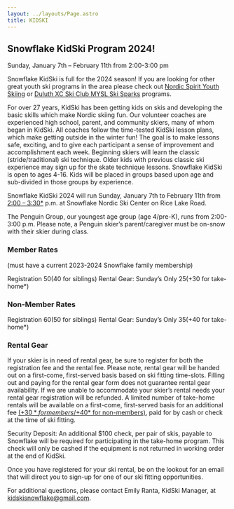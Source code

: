 ```yaml
---
layout: ../layouts/Page.astro
title: KIDSKI
---
```



## Snowflake KidSki Program 2024!

Sunday, January 7th – February 11th from 2:00-3:00 pm

<Note type="info">Snowflake KidSki is full for the 2024 season! If you are looking for other great youth ski programs in the area please check out [Nordic Spirit Youth Skiing](https://www.duluthxc.com/other-local-programs) or [Duluth XC Ski Club MYSL Ski Sparks](https://www.duluthxc.com/dxcskisparks) programs.</Note>

For over 27 years, KidSki has been getting kids on skis and developing the basic skills which make Nordic skiing fun.
Our volunteer coaches are experienced high school, parent, and community skiers, many of whom began in KidSki.
All coaches follow the time-tested KidSki lesson plans, which make getting outside in the winter fun!
The goal is to make lessons safe, exciting, and to give each participant a sense of improvement and accomplishment each week.
Beginning skiers will learn the classic (stride/traditional) ski technique.
Older kids with previous classic ski experience may sign up for the skate technique lessons.
Snowflake KidSki is open to ages 4-16.
Kids will be placed in groups based upon age and sub-divided in those groups by experience.

Snowflake KidSki 2024 will run Sunday, January 7th to February 11th from [2:00 – 3:30*](#penguin) p.m. at Snowflake Nordic Ski Center on Rice Lake Road.

<Note type="note" marker="*" id="penguin">The Penguin Group, our youngest age group (age 4/pre-K), runs from 2:00-3:00 p.m. Please note, a Penguin skier’s parent/caregiver must be on-snow with their skier during class.</Note>

### Member Rates

(must have a current 2023-2024 Snowflake family membership)

Registration $50 ($40 for siblings)
Rental Gear: Sunday’s Only $25 (+$30 for take-home\*)

### Non-Member Rates

Registration $60 ($50 for siblings)
Rental Gear: Sunday’s Only $35 (+$40 for take-home\*)

### Rental Gear

If your skier is in need of rental gear, be sure to register for both the registration fee and the rental fee.
Please note, rental gear will be handed out on a first-come, first-served basis based on ski fitting time-slots.
Filling out and paying for the rental gear form does not guarantee rental gear availability.
If we are unable to accommodate your skier’s rental needs your rental gear registration will be refunded.
A limited number of take-home rentals will be available on a first-come, first-served basis for an additional fee [(+$30* for members/+$40* for non-members)](#security-deposit), paid for by cash or check at the time of ski fitting.

<Note type="info" marker="*" id="security-deposit">Security Deposit: An additional $100 check, per pair of skis, payable to Snowflake will be required for participating in the take-home program. This check will only be cashed if the equipment is not returned in working order at the end of KidSki.</Note>

Once you have registered for your ski rental, be on the lookout for an email that will direct you to sign-up for one of our ski fitting opportunities.

For additional questions, please contact Emily Ranta, KidSki Manager, at kidskisnowflake@gmail.com.
